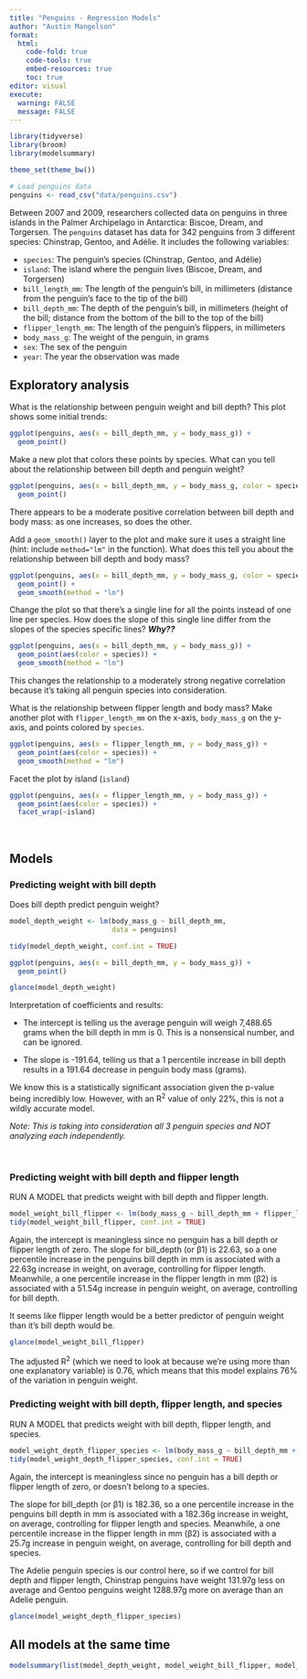 ```yaml
---
title: "Penguins - Regression Models"
author: "Austin Mangelson"
format: 
  html:
    code-fold: true
    code-tools: true
    embed-resources: true
    toc: true
editor: visual
execute: 
  warning: FALSE
  message: FALSE
---
```


```r
library(tidyverse)
library(broom)
library(modelsummary)

theme_set(theme_bw())

# Load penguins data
penguins <- read_csv("data/penguins.csv")
```

Between 2007 and 2009, researchers collected data on penguins in three islands in the Palmer Archipelago in Antarctica: Biscoe, Dream, and Torgersen. The `penguins` dataset has data for 342 penguins from 3 different species: Chinstrap, Gentoo, and Adélie. It includes the following variables:

-   `species`: The penguin's species (Chinstrap, Gentoo, and Adélie)
-   `island`: The island where the penguin lives (Biscoe, Dream, and Torgersen)
-   `bill_length_mm`: The length of the penguin's bill, in millimeters (distance from the penguin's face to the tip of the bill)
-   `bill_depth_mm`: The depth of the penguin's bill, in millimeters (height of the bill; distance from the bottom of the bill to the top of the bill)
-   `flipper_length_mm`: The length of the penguin's flippers, in millimeters
-   `body_mass_g`: The weight of the penguin, in grams
-   `sex`: The sex of the penguin
-   `year`: The year the observation was made

## Exploratory analysis

What is the relationship between penguin weight and bill depth? This plot shows some initial trends:

```r
ggplot(penguins, aes(x = bill_depth_mm, y = body_mass_g)) +
  geom_point()
```

Make a new plot that colors these points by species. What can you tell about the relationship between bill depth and penguin weight?

```r
ggplot(penguins, aes(x = bill_depth_mm, y = body_mass_g, color = species)) +
  geom_point()
```

There appears to be a moderate positive correlation between bill depth and body mass: as one increases, so does the other.

Add a `geom_smooth()` layer to the plot and make sure it uses a straight line (hint: include `method="lm"` in the function). What does this tell you about the relationship between bill depth and body mass?

```r
ggplot(penguins, aes(x = bill_depth_mm, y = body_mass_g, color = species)) +
  geom_point() +
  geom_smooth(method = "lm")
```

Change the plot so that there's a single line for all the points instead of one line per species. How does the slope of this single line differ from the slopes of the species specific lines? ***Why??***

```r
ggplot(penguins, aes(x = bill_depth_mm, y = body_mass_g)) +
  geom_point(aes(color = species)) +
  geom_smooth(method = "lm")
```

This changes the relationship to a moderately strong negative correlation because it's taking all penguin species into consideration.

What is the relationship between flipper length and body mass? Make another plot with `flipper_length_mm` on the x-axis, `body_mass_g` on the y-axis, and points colored by `species`.

```r
ggplot(penguins, aes(x = flipper_length_mm, y = body_mass_g)) +
  geom_point(aes(color = species)) +
  geom_smooth(method = "lm")
```

Facet the plot by island (`island`)

```r
ggplot(penguins, aes(x = flipper_length_mm, y = body_mass_g)) +
  geom_point(aes(color = species)) +
  facet_wrap(~island)
```

<br>

## Models

### Predicting weight with bill depth

Does bill depth predict penguin weight?

```r
model_depth_weight <- lm(body_mass_g ~ bill_depth_mm,
                         data = penguins)

tidy(model_depth_weight, conf.int = TRUE)

ggplot(penguins, aes(x = bill_depth_mm, y = body_mass_g)) +
  geom_point()
```

```r
glance(model_depth_weight)
```

Interpretation of coefficients and results:

-   The intercept is telling us the average penguin will weigh 7,488.65 grams when the bill depth in mm is 0. This is a nonsensical number, and can be ignored.

-   The slope is -191.64, telling us that a 1 percentile increase in bill depth results in a 191.64 decrease in penguin body mass (grams).

We know this is a statistically significant association given the p-value being incredibly low. However, with an R^2^ value of only 22%, this is not a wildly accurate model.

*Note: This is taking into consideration all 3 penguin species and NOT analyzing each independently.*

<br>

### Predicting weight with bill depth and flipper length

RUN A MODEL that predicts weight with bill depth and flipper length.

```r
model_weight_bill_flipper <- lm(body_mass_g ~ bill_depth_mm + flipper_length_mm, data = penguins)
tidy(model_weight_bill_flipper, conf.int = TRUE)

```

Again, the intercept is meaningless since no penguin has a bill depth or flipper length of zero. The slope for bill_depth (or β1) is 22.63, so a one percentile increase in the penguins bill depth in mm is associated with a 22.63g increase in weight, on average, controlling for flipper length. Meanwhile, a one percentile increase in the flipper length in mm (β2) is associated with a 51.54g increase in penguin weight, on average, controlling for bill depth.

It seems like flipper length would be a better predictor of penguin weight than it's bill depth would be.

```r
glance(model_weight_bill_flipper)
```

The adjusted R^2^ (which we need to look at because we’re using more than one explanatory variable) is 0.76, which means that this model explains 76% of the variation in penguin weight.

### Predicting weight with bill depth, flipper length, and species

RUN A MODEL that predicts weight with bill depth, flipper length, and species.

```r
model_weight_depth_flipper_species <- lm(body_mass_g ~ bill_depth_mm + flipper_length_mm + species, data = penguins)
tidy(model_weight_depth_flipper_species, conf.int = TRUE)
```

Again, the intercept is meaningless since no penguin has a bill depth or flipper length of zero, or doesn't belong to a species.

The slope for bill_depth (or β1) is 182.36, so a one percentile increase in the penguins bill depth in mm is associated with a 182.36g increase in weight, on average, controlling for flipper length and species. Meanwhile, a one percentile increase in the flipper length in mm (β2) is associated with a 25.7g increase in penguin weight, on average, controlling for bill depth and species.

The Adelie penguin species is our control here, so if we control for bill depth and flipper length, Chinstrap penguins have weight 131.97g less on average and Gentoo penguins weight 1288.97g more on average than an Adelie penguin.

```r
glance(model_weight_depth_flipper_species)
```

## All models at the same time

```r

modelsummary(list(model_depth_weight, model_weight_bill_flipper, model_weight_depth_flipper_species))
```
